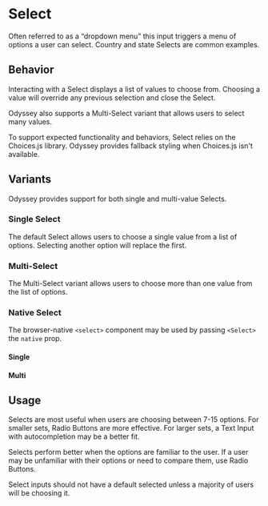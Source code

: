 
<Meta anchor />

# Select

Often referred to as a “dropdown menu” this input triggers a menu of options a user can select. Country and state Selects are common examples.

## Behavior

Interacting with a Select displays a list of values to choose from. Choosing a value will override any previous selection and close the Select.

Odyssey also supports a Multi-Select variant that allows users to select many values.

To support expected functionality and behaviors, Select relies on the Choices.js library. Odyssey provides fallback styling when Choices.js isn't available.

## Variants

Odyssey provides support for both single and multi-value Selects.

### Single Select

The default Select allows users to choose a single value from a list of options. Selecting another option will replace the first.

### Multi-Select

The Multi-Select variant allows users to choose more than one value from the list of options.

### Native Select

The browser-native `<select>` component may be used by passing `<Select>` the `native` prop.

#### Single

<Canvas>
  <Story id="mui-components-forms-select--native-default" />
</Canvas>

<Canvas>
  <Story id="mui-components-forms-select--native-disabled" />
</Canvas>

<Canvas>
  <Story id="mui-components-forms-select--native-invalid" />
</Canvas>

#### Multi

## Usage

Selects are most useful when users are choosing between 7-15 options. For smaller sets, Radio Buttons are more effective. For larger sets, a Text Input with autocompletion may be a better fit.

Selects perform better when the options are familiar to the user. If a user may be unfamiliar with their options or need to compare them, use Radio Buttons.

Select inputs should not have a default selected unless a majority of users will be choosing it.
